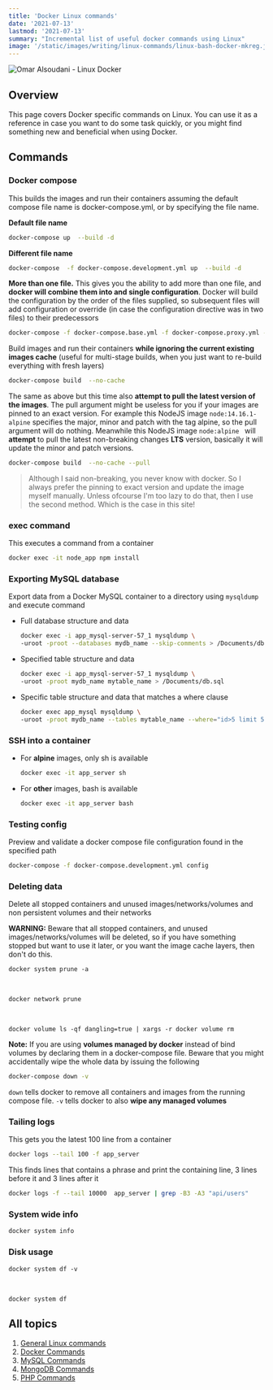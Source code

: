 ```yaml
---
title: 'Docker Linux commands'
date: '2021-07-13'
lastmod: '2021-07-13'
summary: "Incremental list of useful docker commands using Linux"
image: '/static/images/writing/linux-commands/linux-bash-docker-mkreg.jpeg'
---
```


![Omar Alsoudani - Linux Docker](/static/images/writing/linux-commands/linux-bash-docker-mkreg.jpeg)

## Overview

This page covers Docker specific commands on Linux. You can use it as a reference in case you want to do some task quickly, or you might find something new and beneficial when using Docker. 

## Commands

### Docker compose

This builds the images and run their containers assuming the default compose file name is docker-compose.yml, or by specifying the file name.

**Default file name**

```bash
docker-compose up  --build -d
```

**Different file name**

```bash
docker-compose  -f docker-compose.development.yml up  --build -d
```

**More than one file.** This gives you the ability to add more than one file, and **docker will combine them into and single configuration**. Docker will build the configuration by the order of the files supplied, so subsequent files will add configuration or override (in case the configuration directive was in two files) to their predecessors

```bash
docker-compose -f docker-compose.base.yml -f docker-compose.proxy.yml -f docker-compose.migration.yml up --build -d
```

Build images and run their containers **while ignoring the current existing images cache** (useful for multi-stage builds, when you just want to re-build everything with fresh layers)

```bash
docker-compose build  --no-cache
```

The same as above but this time also **attempt to pull the latest version of the images**. The pull argument might be useless for you if your images are pinned to an exact version. For example this NodeJS image `node:14.16.1-alpine` specifies the major, minor and patch with the tag alpine, so the pull argument will do nothing. Meanwhile this NodeJS image `node:alpine ` will **attempt** to pull the latest non-breaking changes **LTS** version, basically it will update the minor and patch versions.

```bash
docker-compose build  --no-cache --pull
```

> Although I said non-breaking, you never know with docker. So I always prefer the pinning to exact version and update  the image myself manually. Unless ofcourse I'm too lazy to do that, then I use the second method. Which is the case in this site!

### exec command

This executes a command from a container

```bash
docker exec -it node_app npm install
```

### Exporting MySQL database

Export data from a Docker MySQL container to a directory using `mysqldump` and execute command

-    Full database structure and data

        ```bash
     docker exec -i app_mysql-server-57_1 mysqldump \ 
     -uroot -proot --databases mydb_name --skip-comments > /Documents/db.sql
        ```

-    Specified table structure and data 

        ```bash
     docker exec -i app_mysql-server-57_1 mysqldump \ 
     -uroot -proot mydb_name mytable_name > /Documents/db.sql
        ```

-    Specific table structure and data that matches a where clause

        ```bash
     docker exec app_mysql mysqldump \ 
     -uroot -proot mydb_name --tables mytable_name --where="id>5 limit 5000000" > mytable_name.sql
        ```



### SSH into a container

-    For **alpine** images, only sh is available 

        ```bash
     docker exec -it app_server sh
        ```

-    For **other** images,  bash is available

        ```bash
     docker exec -it app_server bash
        ```

### Testing config

Preview and validate a docker compose file configuration found in the specified path


```bash
docker-compose -f docker-compose.development.yml config
```

### Deleting data

Delete all stopped containers and unused images/networks/volumes and non persistent volumes and their networks

**WARNING:** Beware that all stopped containers, and unused images/networks/volumes will be deleted, so if you have something stopped but want to use it later, or you want the image cache layers, then don't do this.

```bash:Everything
docker system prune -a
```

<br/>

```bash:Networks
docker network prune
```

<br/>

```bash:Volumes
docker volume ls -qf dangling=true | xargs -r docker volume rm
```

**Note:** If you are using **volumes managed by docker** instead of bind volumes by declaring them in a docker-compose file. Beware that you might accidentally wipe the whole data by issuing the following

```` bash
docker-compose down -v
````

`down` tells docker to remove all containers and images from the running compose file. `-v` tells docker to also **wipe any managed volumes**

### Tailing logs

This gets you the latest 100 line from a container

```bash
docker logs --tail 100 -f app_server
```

This finds lines that contains a phrase and print the containing line, 3 lines before it and 3 lines after it

```bash
docker logs -f --tail 10000  app_server | grep -B3 -A3 "api/users"
```

### System wide info

```bash
docker system info
```

### Disk usage

```bash:Detailed
docker system df -v
```

<br/>


```bash:Overview
docker system df
```

## All topics

1.  [General Linux commands](/writing/linux-commands/general)
2.  [Docker Commands](/writing/linux-commands/docker) 
3.  [MySQL Commands](/writing/linux-commands/mysql)
4.  [MongoDB Commands](/writing/linux-commands/mongodb)
5.  [PHP Commands](/writing/linux-commands/php)
